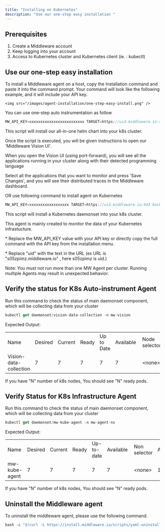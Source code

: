 ```yaml
---
title: "Installing on Kubernetes"
description: "Use our one-step easy installation "
---
```



<h2>Prerequisites</h2>


<ol>
    <li>Create a Middleware account</li>
    <li>Keep logging into your account  </li>
    <li>Access to Kubernetes cluster and Kubernetes client (ie. : kubectl) </li>
</ol>
<h2>Use our one-step easy installation </h2>

<p>To install a Middleware agent on a host, copy the Installation command and paste it into the command prompt. Your command will look like the following example, and it will include your API key.</p>


    <img src="/images/agent-installation/one-step-easy-install.png" />

<p>You can use one-step auto instrumentation as follow</p>

```javascript Shell
MW_API_KEY=xxxxxxxxxxxxxxxxxxxxxxxxx TARGET=https://uid.middleware.io:443 bash -c "$(curl -L https://install.middleware.io/scripts/mw-vision.sh)"
```
<p style={{fontSize:"14px",backgroundColor:"rgb(248, 248, 248)",marginBottom:"10px"}}>This script will install our all-in-one helm chart into your k8s cluster.</p>
<p style={{fontSize:"14px",backgroundColor:"rgb(248, 248, 248)",marginBottom:"10px"}}>Once the script is executed, you will be given instructions to open our 'Middleware Vision UI'.</p>
<p style={{fontSize:"14px",backgroundColor:"rgb(248, 248, 248)",marginBottom:"10px"}}>When you open the Vision UI (using port-forward), you will see all the applications running in your cluster along with their detected programming language</p>
<p style={{fontSize:"14px",backgroundColor:"rgb(248, 248, 248)",marginBottom:"10px"}}>Select all the applications that you want to monitor and press 'Save Changes', and you will see their distributed traces in the Middleware dashboard.</p>

OR use following command to install agent on Kubernetes
```javascript Shell
MW_API_KEY=xxxxxxxxxxxxxxxxxx TARGET=https://uid.middleware.io:443 bash -c "$(curl -L https://install.middleware.io/scripts/yaml-install.sh)"
```
<p style={{fontSize:"14px",backgroundColor:"rgb(248, 248, 248)",marginBottom:"10px"}}>This script will install a Kubernetes daemonset into your k8s cluster.</p>
<p style={{fontSize:"14px",backgroundColor:"rgb(248, 248, 248)",marginBottom:"10px"}}>This agent is mainly created to monitor the data of your Kubernetes infrastucture.</p>
<p style={{fontSize:"14px",marginBottom:"10px"}}>* Replace the MW_API_KEY value with your API key or directly copy the full command with the API key from the installation menu.</p>
<p style={{fontSize:"14px",marginBottom:"10px"}}>* Replace "uid" with the text in the URL (ex URL is "s05zpimz.middleware.io" , here s05zpimz is uid.)</p>

<Note>Note: You must not run more than one MW Agent per cluster. Running multiple Agents may result in unexpected behavior.</Note>

<h2>Verify the status for K8s Auto-instrument Agent </h2>
<p>Run this command to check the status of main daemonset component, which will be collecting data from your cluster</p>


```javascript Shell
kubectl get daemonset/vision-data-collection -n mw-vision
```

<p>Expected Output:</p>

<table><tbody><tr><td>Name</td><td>Desired</td><td>Current</td><td>Ready</td><td>Up to Date</td><td>Available&nbsp;</td><td>Node selector</td><td>Age</td></tr><tr><td>Vision-data-collection</td><td>7</td><td>7</td><td>7</td><td>7</td><td>7</td><td>&lt;none&gt;</td><td>111s</td></tr></tbody></table>



<p>If you have "N" number of k8s nodes, You should see "N" ready pods.</p>

<h2>Verify Status for K8s Infrastructure Agent</h2>
<p>Run this command to check the status of main daemonset component, which will be collecting data from your cluster</p>

```javascript Shell
kubectl get daemonset/mw-kube-agent -n mw-agent-ns
```

<p>Expected Output:</p>

<table><tbody><tr><td >Name</td><td >Desired</td><td>Current</td><td>Ready</td><td >Up-to-date</td><td>Available&nbsp;</td><td>Non selector</td><td>Age</td></tr><tr><td>mw-kube-agent</td><td>7</td><td>7</td><td>7</td><td>7</td><td>7</td><td>&lt;none&gt;</td><td>111s</td></tr></tbody></table>

<p>If you have "N" number of k8s nodes, You should see "N" ready pods.</p>

<h2>Uninstall the Middleware agent</h2>
<p>To uninstall the middleware agent, please use the following command.</p>

```javascript Shell
bash -c "$(curl -L https://install.middleware.io/scripts/yaml-uninstall.sh)"
```









